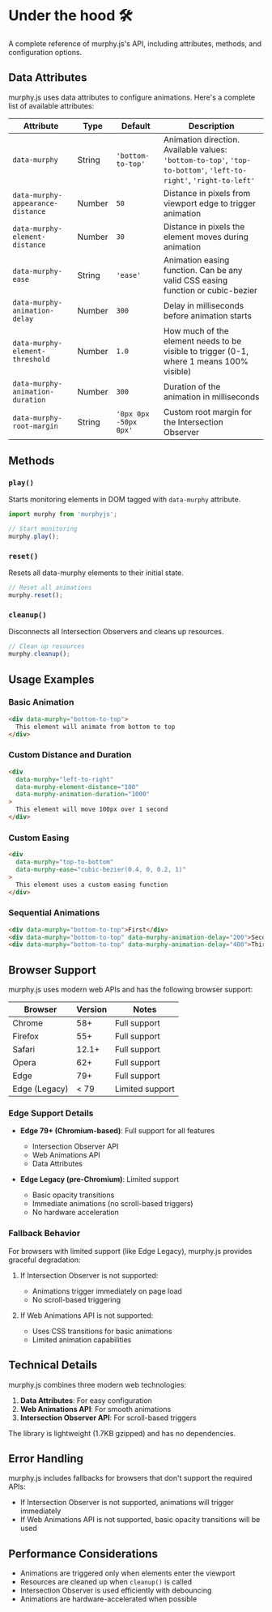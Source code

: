 # Under the hood 🛠️

A complete reference of murphy.js's API, including attributes, methods, and configuration options.

## Data Attributes

murphy.js uses data attributes to configure animations. Here's a complete list of available attributes:

| Attribute | Type | Default | Description |
|-----------|------|---------|-------------|
| `data-murphy` | String | `'bottom-to-top'` | Animation direction. Available values: `'bottom-to-top'`, `'top-to-bottom'`, `'left-to-right'`, `'right-to-left'` |
| `data-murphy-appearance-distance` | Number | `50` | Distance in pixels from viewport edge to trigger animation |
| `data-murphy-element-distance` | Number | `30` | Distance in pixels the element moves during animation |
| `data-murphy-ease` | String | `'ease'` | Animation easing function. Can be any valid CSS easing function or cubic-bezier |
| `data-murphy-animation-delay` | Number | `300` | Delay in milliseconds before animation starts |
| `data-murphy-element-threshold` | Number | `1.0` | How much of the element needs to be visible to trigger (0-1, where 1 means 100% visible) |
| `data-murphy-animation-duration` | Number | `300` | Duration of the animation in milliseconds |
| `data-murphy-root-margin` | String | `'0px 0px -50px 0px'` | Custom root margin for the Intersection Observer |

## Methods

### `play()`
Starts monitoring elements in DOM tagged with `data-murphy` attribute.

```javascript
import murphy from 'murphyjs';

// Start monitoring
murphy.play();
```

### `reset()`
Resets all data-murphy elements to their initial state.

```javascript
// Reset all animations
murphy.reset();
```

### `cleanup()`
Disconnects all Intersection Observers and cleans up resources.

```javascript
// Clean up resources
murphy.cleanup();
```

## Usage Examples

### Basic Animation
```html
<div data-murphy="bottom-to-top">
  This element will animate from bottom to top
</div>
```

### Custom Distance and Duration
```html
<div 
  data-murphy="left-to-right"
  data-murphy-element-distance="100"
  data-murphy-animation-duration="1000"
>
  This element will move 100px over 1 second
</div>
```

### Custom Easing
```html
<div 
  data-murphy="top-to-bottom"
  data-murphy-ease="cubic-bezier(0.4, 0, 0.2, 1)"
>
  This element uses a custom easing function
</div>
```

### Sequential Animations
```html
<div data-murphy="bottom-to-top">First</div>
<div data-murphy="bottom-to-top" data-murphy-animation-delay="200">Second</div>
<div data-murphy="bottom-to-top" data-murphy-animation-delay="400">Third</div>
```

## Browser Support

murphy.js uses modern web APIs and has the following browser support:

| Browser | Version | Notes |
|---------|---------|-------|
| Chrome | 58+ | Full support |
| Firefox | 55+ | Full support |
| Safari | 12.1+ | Full support |
| Opera | 62+ | Full support |
| Edge | 79+ | Full support |
| Edge (Legacy) | < 79 | Limited support |

### Edge Support Details

- **Edge 79+ (Chromium-based)**: Full support for all features
  - Intersection Observer API
  - Web Animations API
  - Data Attributes

- **Edge Legacy (pre-Chromium)**: Limited support
  - Basic opacity transitions
  - Immediate animations (no scroll-based triggers)
  - No hardware acceleration

### Fallback Behavior

For browsers with limited support (like Edge Legacy), murphy.js provides graceful degradation:

1. If Intersection Observer is not supported:
   - Animations trigger immediately on page load
   - No scroll-based triggering

2. If Web Animations API is not supported:
   - Uses CSS transitions for basic animations
   - Limited animation capabilities

## Technical Details

murphy.js combines three modern web technologies:

1. **Data Attributes**: For easy configuration
2. **Web Animations API**: For smooth animations
3. **Intersection Observer API**: For scroll-based triggers

The library is lightweight (1.7KB gzipped) and has no dependencies.

## Error Handling

murphy.js includes fallbacks for browsers that don't support the required APIs:

- If Intersection Observer is not supported, animations will trigger immediately
- If Web Animations API is not supported, basic opacity transitions will be used

## Performance Considerations

- Animations are triggered only when elements enter the viewport
- Resources are cleaned up when `cleanup()` is called
- Intersection Observer is used efficiently with debouncing
- Animations are hardware-accelerated when possible 